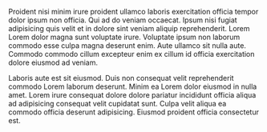 Proident nisi minim irure proident ullamco laboris exercitation officia tempor dolor ipsum non officia. Qui ad do veniam occaecat. Ipsum nisi fugiat adipisicing quis velit et in dolore sint veniam aliquip reprehenderit. Lorem Lorem dolor magna sunt voluptate irure. Voluptate ipsum non laborum commodo esse culpa magna deserunt enim. Aute ullamco sit nulla aute. Commodo commodo cillum excepteur enim ex cillum id officia exercitation dolore eiusmod ad veniam.

Laboris aute est sit eiusmod. Duis non consequat velit reprehenderit commodo Lorem laborum deserunt. Minim ea Lorem dolor eiusmod in nulla amet. Lorem irure consequat dolore dolore pariatur incididunt officia aliqua ad adipisicing consequat velit cupidatat sunt. Culpa velit aliqua ea commodo officia deserunt adipisicing. Eiusmod proident officia consectetur est.

